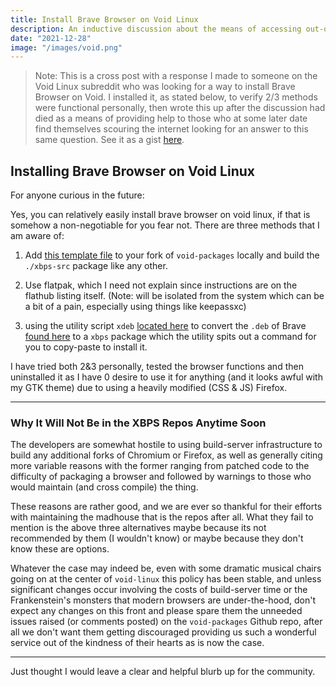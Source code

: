```yaml
---
title: Install Brave Browser on Void Linux
description: An inductive discussion about the means of accessing out-of-repo packages on Void Linux
date: "2021-12-28"
image: "/images/void.png"
---
```


> Note: This is a cross post with a response I made to someone on the Void Linux subreddit who was looking for a way to install Brave Browser on Void. I installed it, as stated below, to verify 2/3 methods were functional personally, then wrote this up after the discussion had died as a means of providing help to those who at some later date find themselves scouring the internet looking for an answer to this same question. See it as a gist [here](https://gist.github.com/Thomashighbaugh/ffee6596b04f6236c44caac625c88c11).

## Installing Brave Browser on Void Linux

For anyone curious in the future:

Yes, you can relatively easily install brave browser on void linux, if that is somehow a non-negotiable for you fear not. There are three methods that I am aware of:

1. Add [this template file](https://notabug.org/reback00/void-goodies/src/master/srcpkgs/brave-bin) to your fork of `void-packages` locally and build the `./xbps-src` package like any other.

2. Use flatpak, which I need not explain since instructions are on the flathub listing itself. (Note: will be isolated from the system which can be a bit of a pain, especially using things like keepassxc)

3. using the utility script `xdeb` [located here](https://github.com/toluschr/xdeb) to convert the `.deb` of Brave [found here](https://github.com/brave/brave-browser/releases) to a `xbps` package which the utility spits out a command for you to copy-paste to install it.

I have tried both 2&3 personally, tested the browser functions and then uninstalled it as I have 0 desire to use it for anything (and it looks awful with my GTK theme) due to using a heavily modified (CSS & JS) Firefox.

---

### Why It Will Not Be in the XBPS Repos Anytime Soon

The developers are somewhat hostile to using build-server infrastructure to build any additional forks of Chromium or Firefox, as well as generally citing more variable reasons with the former ranging from patched code to the difficulty of packaging a browser and followed by warnings to those who would maintain (and cross compile) the thing.

These reasons are rather good, and we are ever so thankful for their efforts with maintaining the madhouse that is the repos after all. What they fail to mention is the above three alternatives maybe because its not recommended by them (I wouldn't know) or maybe because they don't know these are options.

Whatever the case may indeed be, even with some dramatic musical chairs going on at the center of `void-linux` this policy has been stable, and unless significant changes occur involving the costs of build-server time or the Frankenstein's monsters that modern browsers are under-the-hood, don't expect any changes on this front and please spare them the unneeded issues raised (or comments posted) on the `void-packages` Github repo, after all we don't want them getting discouraged providing us such a wonderful service out of the kindness of their hearts as is now the case.

---

Just thought I would leave a clear and helpful blurb up for the community.

